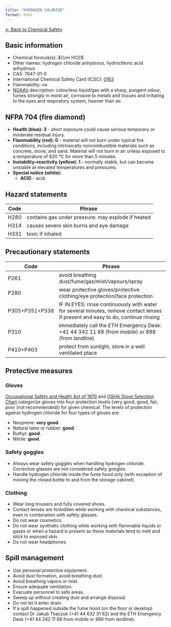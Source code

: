 ```yaml
---
title: "HYDROGEN CHLORIDE"
format: html
---
```


[← Back to Chemical Safety](../chemical-safety.qmd)


## Basic information
- Chemical formula(s): ${\rm HCl}$
- Other names: hydrogen chloride anhydrous, hydrochloric acid anhydrous
- CAS: 7647-01-0
- International Chemical Safety Card (ICSC): [0163](https://inchem.org/documents/icsc/icsc/eics0163.htm)
- Flammability: no
- [NOAA's](https://cameochemicals.noaa.gov/chemical/8731) description: colourless liquid/gas with a sharp, pungent odour, fumes strongly in moist air, corrosive to metals and tissues and irritating to the eyes and respiratory system, heavier than air.

## NFPA 704 (fire diamond)
- **Health (blue): 3** - short exposure could cause serious temporary or moderate residual injury.
- **Flammability (red): 0** - material will not burn under typical fire conditions, including intrinsically noncombustible materials such as concrete, stone, and sand. Material will not burn in air unless exposed to a temperature of 820 °C for more than 5 minutes.
- **Instability–reactivity (yellow): 1** - normally stable, but can become unstable at elevated temperatures and pressures.
- **Special notice (white):**
	- **ACID** - acid.

## Hazard statements
| Code | Phrase                                             |
| ---- | -------------------------------------------------- |
| H280 | contains gas under pressure: may explode if heated |
| H314 | causes severe skin burns and eye damage            |
| H331 | toxic if inhaled                                   | 

## Precautionary statements
| Code           | Phrase                                                                                                                           |
| -------------- | -------------------------------------------------------------------------------------------------------------------------------- |
| P261           | avoid breathing dust/fume/gas/mist/vapours/spray                                                                                 |
| P280           | wear protective gloves/protective clothing/eye protection/face protection                                                        |
| P305+P351+P338 | IF IN EYES: rinse continuously with water for several minutes, remove contact lenses if present and easy to do, continue rinsing |
| P310           | immediately call the ETH Emergency Desk: +41 44 342 11 88 (from mobile) or 888 (from landline)                                   |
| P410+P403      | protect from sunlight, store in a well ventilated place                                                                          |

## Protective measures

### Gloves
[Occupational Safety and Health Act of 1970](https://www.osha.gov/sites/default/files/publications/osha3151.pdf) and [OSHA Glove Selection Chart](https://safety.fsu.edu/safety_manual/OSHA%20Glove%20Selection%20Chart.pdf) categorize gloves into four protection levels (very good, good, fair, poor (not recommended)) for given chemical. The levels of protection against hydrogen chloride for four types of gloves are:

- Neoprene: **very good**.
- Natural latex or rubber: **good**.
- Buthyl: **good**.
- Nitrile: **good**.

### Safety goggles
- Always wear safety goggles when handling hydrogen chloride. Corrective glasses are not considered safety googles.
- Handle hydrogen chloride inside the fume hood only (with exception of moving the closed bottle to and from the storage cabinet).

### Clothing
- Wear long trousers and fully covered shoes.
- Contact lenses are forbidden while working with chemical substances, even in combination with safety glasses.
- Do not wear cosmetics.
- Do not wear synthetic clothing while working with flammable liquids or gases or when a hazard is present as these materials tend to melt and stick to exposed skin.
- Do not wear headphones.

## Spill management
- Use personal protective equipment.
- Avoid dust formation, avoid breathing dust.
- Avoid breathing vapors or mist.
- Ensure adequate ventilation.
- Evacuate personnel to safe areas.
- Sweep up without creating dust and arrange disposal.
- Do not let it enter drain.
- If a spill happened outside the fume hood (on the floor or desktop) contact Dr Jakub Tkaczuk (+41 44 632 31 62) and the ETH Emergency Desk (+41 44 342 11 88 from mobile or 888 from landline).
